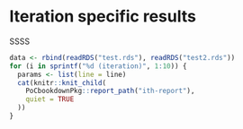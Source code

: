 # Iteration specific results

SSSS

```r
data <- rbind(readRDS("test.rds"), readRDS("test2.rds"))
for (i in sprintf("%d (iteration)", 1:10)) {
  params <- list(line = line)
  cat(knitr::knit_child(
    PoCbookdownPkg::report_path("ith-report"),
    quiet = TRUE
  ))
}
```

